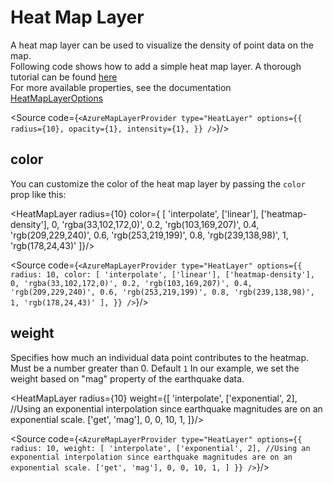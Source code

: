 

<Meta title="Data Visualization/Heat Map Layer"/>

# Heat Map Layer

A heat map layer can be used to visualize the density of point data on the map.<br/>
Following code shows how to add a simple heat map layer. A thorough tutorial can be found [here](https://learn.microsoft.com/en-us/azure/azure-maps/map-add-heat-map-layer)<br/>
For more available properties, see the documentation [HeatMapLayerOptions](https://learn.microsoft.com/en-us/javascript/api/azure-maps-control/atlas.heatmaplayeroptions?view=azure-maps-typescript-latest)    

<HeatMapLayer radius={10}/>

<Source code={`
<AzureMapLayerProvider
    type="HeatLayer"
    options={{
        radius={10},
        opacity={1},
        intensity={1},
    }}
/>
`}/>

## color
You can customize the color of the heat map layer by passing the `color` prop like this: <br/>

<HeatMapLayer 
    radius={10}
    color={ [
                'interpolate',
                ['linear'],
                ['heatmap-density'],
                0, 'rgba(33,102,172,0)',
                0.2, 'rgb(103,169,207)',
                0.4, 'rgb(209,229,240)',
                0.6, 'rgb(253,219,199)',
                0.8, 'rgb(239,138,98)',
                1, 'rgb(178,24,43)'
            ]}/>

<Source code={`
<AzureMapLayerProvider
    type="HeatLayer"
    options={{
        radius: 10,
        color: [
                'interpolate',
                ['linear'],
                ['heatmap-density'],
                0, 'rgba(33,102,172,0)',
                0.2, 'rgb(103,169,207)',
                0.4, 'rgb(209,229,240)',
                0.6, 'rgb(253,219,199)',
                0.8, 'rgb(239,138,98)',
                1, 'rgb(178,24,43)'
            ],
    }}
/>
`}/>

## weight
Specifies how much an individual data point contributes to the heatmap. <br/>
Must be a number greater than 0. Default `1`
In our example, we set the weight based on "mag" property of the earthquake data. <br/>

<HeatMapLayer 
    radius={10}
    weight={[
                'interpolate',
                ['exponential', 2], //Using an exponential interpolation since earthquake magnitudes are on an exponential scale.
                ['get', 'mag'],
                0,
                0,
                10,
                1,
            ]}/>

<Source code={`
<AzureMapLayerProvider
    type="HeatLayer"
    options={{
        radius: 10,
        weight: [
                'interpolate',
                ['exponential', 2], //Using an exponential interpolation since earthquake magnitudes are on an exponential scale.
                ['get', 'mag'],
                0,
                0,
                10,
                1,
            ]
    }}
/>
`}/>


